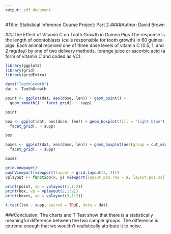 ```yaml
---
output: pdf_document
---
```

#Title: Statistical Inference Course Project: Part 2
####Author: David Brown

###The Effect of Vitamin C on Tooth Growth in Guinea Pigs
The response is the length of odontoblasts (cells responsible for tooth growth) in 60 guinea pigs. Each animal received one of three dose levels of vitamin C (0.5, 1, and 2 mg/day) by one of two delivery methods, (orange juice or ascorbic acid (a form of vitamin C and coded as VC).

```r
library(ggplot2)
library(grid)
library(gridExtra)
```


```r
data("ToothGrowth")
dat <- ToothGrowth
```
```r
point <- ggplot(dat, aes(dose, len)) + geom_point() +
  geom_smooth() + facet_grid(. ~ supp)

point
```

```r
box <- ggplot(dat, aes(dose, len)) + geom_boxplot(fill = "light blue") + 
  facet_grid(. ~ supp)

box
```
```r
boxes <- ggplot(dat, aes(dose, len)) + geom_boxplot(aes(group = cut_width(dose, 0.5)), fill = "light blue") + 
  facet_grid(. ~ supp)

boxes
```

```r
grid.newpage()
pushViewport(viewport(layout = grid.layout(3, 2)))
vplayout <- function(x, y) viewport(layout.pos.row = x, layout.pos.col = y)

print(point, vp = vplayout(1,1:2))
print(box, vp = vplayout(2,1:2))
print(boxes, vp = vplayout(3,1:2))
```

```r
t.test(len ~ supp, paired = TRUE, data = dat)
```
###Conclusion:
The charts and T Test show that there is a statistically meaningful difference between the two sample groups. The difference is extreme enough that we wouldn't realistically attribute it to noise.

